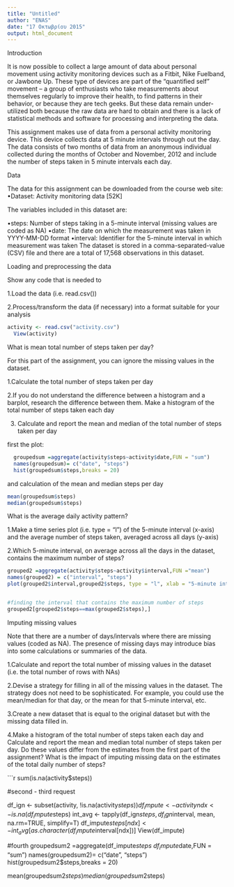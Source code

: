 ```yaml
---
title: "Untitled"
author: "ENAS"
date: "17 Οκτωβρίου 2015"
output: html_document
---
```


Introduction

It is now possible to collect a large amount of data about personal movement using activity monitoring devices such as a Fitbit, Nike Fuelband, or Jawbone Up. These type of devices are part of the “quantified self” movement – a group of enthusiasts who take measurements about themselves regularly to improve their health, to find patterns in their behavior, or because they are tech geeks. But these data remain under-utilized both because the raw data are hard to obtain and there is a lack of statistical methods and software for processing and interpreting the data.

This assignment makes use of data from a personal activity monitoring device. This device collects data at 5 minute intervals through out the day. The data consists of two months of data from an anonymous individual collected during the months of October and November, 2012 and include the number of steps taken in 5 minute intervals each day.

Data

The data for this assignment can be downloaded from the course web site:
•Dataset: Activity monitoring data [52K]

The variables included in this dataset are:

•steps: Number of steps taking in a 5-minute interval (missing values are coded as NA)
•date: The date on which the measurement was taken in YYYY-MM-DD format
•interval: Identifier for the 5-minute interval in which measurement was taken
The dataset is stored in a comma-separated-value (CSV) file and there are a total of 17,568 observations in this dataset.

Loading and preprocessing the data

Show any code that is needed to

1.Load the data (i.e. read.csv())


2.Process/transform the data (if necessary) into a format suitable for your analysis



```r
activity <- read.csv("activity.csv")
  View(activity)
```

What is mean total number of steps taken per day?

For this part of the assignment, you can ignore the missing values in the dataset.

1.Calculate the total number of steps taken per day

2.If you do not understand the difference between a histogram and a barplot, research the difference between them. Make a histogram of the total number of steps taken each day

3.
Calculate and report the mean and median of the total number of steps taken per day


first the plot:

```r
  groupedsum =aggregate(activity$steps~activity$date,FUN = "sum")
  names(groupedsum)= c("date", "steps")
  hist(groupedsum$steps,breaks = 20)

```

and calculation of the mean and median steps per day

```r
  
mean(groupedsum$steps)
median(groupedsum$steps)

```

What is the average daily activity pattern?

1.Make a time series plot (i.e. type = "l") of the 5-minute interval (x-axis) and the average number of steps taken, averaged across all days (y-axis)


2.Which 5-minute interval, on average across all the days in the dataset, contains the maximum number of steps?

```r
grouped2 =aggregate(activity$steps~activity$interval,FUN ="mean")
names(grouped2) = c("interval", "steps")
plot(grouped2$interval,grouped2$steps, type = "l", xlab = "5-minute interval", ylab = "steps")


#finding the interval that contains the maximum number of steps
grouped2[grouped2$steps==max(grouped2$steps),]

```

Imputing missing values

Note that there are a number of days/intervals where there are missing values (coded as NA). The presence of missing days may introduce bias into some calculations or summaries of the data.

1.Calculate and report the total number of missing values in the dataset (i.e. the total number of rows with NAs)

2.Devise a strategy for filling in all of the missing values in the dataset. The strategy does not need to be sophisticated. For example, you could use the mean/median for that day, or the mean for that 5-minute interval, etc.

3.Create a new dataset that is equal to the original dataset but with the missing data filled in.

4.Make a histogram of the total number of steps taken each day and Calculate and report the mean and median total number of steps taken per day. Do these values differ from the estimates from the first part of the assignment? What is the impact of imputing missing data on the estimates of the total daily number of steps?

```r

sum(is.na(activity$steps))

#second - third request

df_ign <- subset(activity, !is.na(activity$steps))
df_impute <- activity
ndx <- is.na(df_impute$steps)
int_avg <- tapply(df_ign$steps, df_ign$interval, mean, na.rm=TRUE, simplify=T)
df_impute$steps[ndx] <- int_avg[as.character(df_impute$interval[ndx])]
View(df_impute)

#fourth
groupedsum2 =aggregate(df_impute$steps~df_impute$date,FUN = "sum")
names(groupedsum2)= c("date", "steps")
hist(groupedsum2$steps,breaks = 20)

mean(groupedsum2$steps)
median(groupedsum2$steps)




